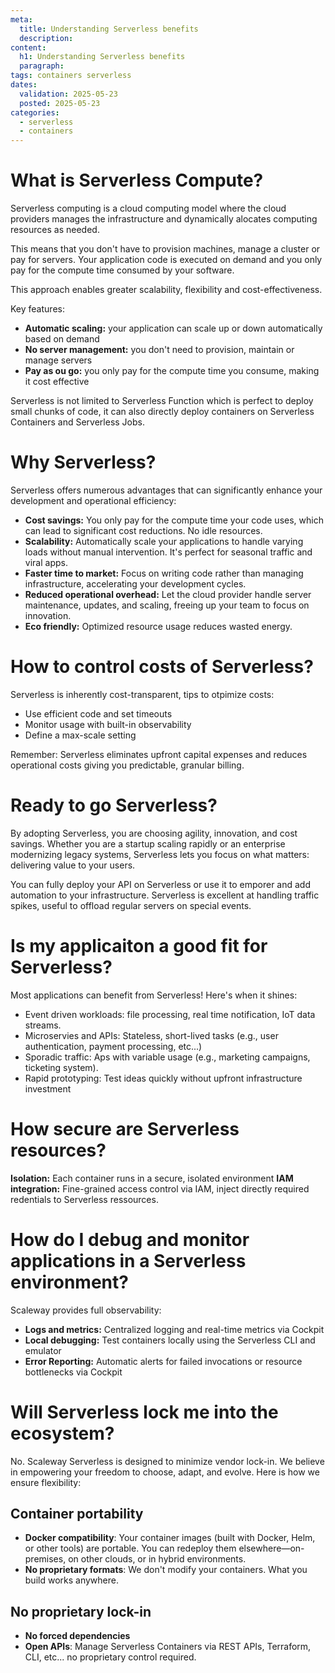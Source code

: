 ```yaml
---
meta:
  title: Understanding Serverless benefits
  description:
content:
  h1: Understanding Serverless benefits
  paragraph:
tags: containers serverless
dates:
  validation: 2025-05-23
  posted: 2025-05-23
categories:
  - serverless
  - containers
---
```


# What is Serverless Compute?

Serverless computing is a cloud computing model where the cloud providers manages the infrastructure and dynamically alocates computing resources as needed.

This means that you don't have to provision machines, manage a cluster or pay for servers. Your application code is executed on demand and you only pay for the compute time consumed by your software.

This approach enables greater scalability, flexibility and cost-effectiveness.

Key features:
* **Automatic scaling:** your application can scale up or down automatically based on demand
* **No server management:** you don't need to provision, maintain or manage servers
* **Pay as ou go:** you only pay for the compute time you consume, making it cost effective

Serverless is not limited to Serverless Function which is perfect to deploy small chunks of code, it can also directly deploy containers on Serverless Containers and Serverless Jobs.

# Why Serverless?

Serverless offers numerous advantages that can significantly enhance your development and operational efficiency:

* **Cost savings:** You only pay for the compute time your code uses, which can lead to significant cost reductions. No idle resources.
* **Scalability:** Automatically scale your applications to handle varying loads without manual intervention. It's perfect for seasonal traffic and viral apps.
* **Faster time to market:** Focus on writing code rather than managing infrastructure, accelerating your development cycles.
* **Reduced operational overhead:** Let the cloud provider handle server maintenance, updates, and scaling, freeing up your team to focus on innovation.
* **Eco friendly:**  Optimized resource usage reduces wasted energy.


# How to control costs of Serverless?

Serverless is inherently cost-transparent, tips to otpimize costs:
* Use efficient code and set timeouts
* Monitor usage with built-in observability
* Define a max-scale setting

Remember: Serverless eliminates upfront capital expenses and reduces operational costs giving you predictable, granular billing.

# Ready to go Serverless?

By adopting Serverless, you are choosing agility, innovation, and cost savings.
Whether you are a startup scaling rapidly or an enterprise modernizing legacy systems, Serverless lets you focus on what matters: delivering value to your users.

You can fully deploy your API on Serverless or use it to emporer and add automation to your infrastructure.
Serverless is excellent at handling traffic spikes, useful to offload regular servers on special events.

# Is my applicaiton a good fit for Serverless?
Most applications can benefit from Serverless! Here's when it shines:

* Event driven workloads: file processing, real time notification, IoT data streams.
* Microservies and APIs: Stateless, short-lived tasks (e.g., user authentication, payment processing, etc...)
* Sporadic traffic: Aps with variable usage (e.g., marketing campaigns, ticketing system).
* Rapid prototyping: Test ideas quickly without upfront infrastructure investment

# How secure are Serverless resources?

**Isolation:** Each container runs in a secure, isolated environment
**IAM integration:** Fine-grained access control via IAM, inject directly required redentials to Serverless ressources.

# How do I debug and monitor applications in a Serverless environment?

Scaleway provides full observability:

* **Logs and metrics:** Centralized logging and real-time metrics via Cockpit
* **Local debugging:** Test containers locally using the Serverless CLI and emulator
* **Error Reporting:** Automatic alerts for failed invocations or resource bottlenecks via Cockpit

# Will Serverless lock me into the ecosystem?
No. Scaleway Serverless is designed to minimize vendor lock-in.
We believe in empowering your freedom to choose, adapt, and evolve. Here is how we ensure flexibility:

## Container portability
- **Docker compatibility**: Your container images (built with Docker, Helm, or other tools) are portable. You can redeploy them elsewhere—on-premises, on other clouds, or in hybrid environments.
- **No proprietary formats**: We don't modify your containers. What you build works anywhere.

## No proprietary lock-in
- **No forced dependencies**
- **Open APIs**: Manage Serverless Containers via REST APIs, Terraform, CLI, etc... no proprietary control required.
